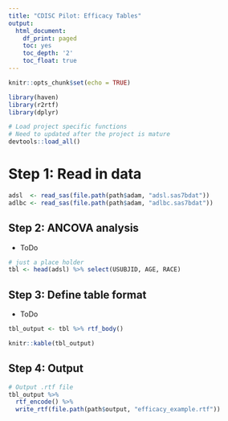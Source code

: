 ```yaml
---
title: "CDISC Pilot: Efficacy Tables"
output:
  html_document:
    df_print: paged
    toc: yes
    toc_depth: '2'
    toc_float: true
---
```


```r
knitr::opts_chunk$set(echo = TRUE)

library(haven)
library(r2rtf)
library(dplyr)

# Load project specific functions
# Need to updated after the project is mature
devtools::load_all() 
```

# Step 1: Read in data

```r
adsl  <- read_sas(file.path(path$adam, "adsl.sas7bdat"))
adlbc <- read_sas(file.path(path$adam, "adlbc.sas7bdat"))
```

## Step 2: ANCOVA analysis

- ToDo 

```r
# just a place holder
tbl <- head(adsl) %>% select(USUBJID, AGE, RACE)
```

## Step 3: Define table format

- ToDo

```r
tbl_output <- tbl %>% rtf_body() 
```

```r
knitr::kable(tbl_output)
```

## Step 4: Output

```r
# Output .rtf file 
tbl_output %>%
  rtf_encode() %>%
  write_rtf(file.path(path$output, "efficacy_example.rtf"))
```




